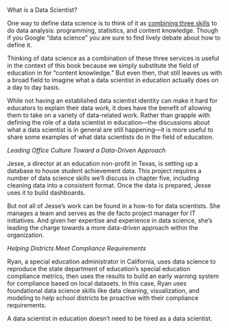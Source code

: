 What is a Data Scientist? 

One way to define data science is to think of it as [combining three skills](http://drewconway.com/zia/2013/3/26/the-data-science-venn-diagram) to do data analysis: programming, statistics, and content knowledge. Though if you Google "data science" you are sure to find lively debate about how to define it. 

Thinking of data science as a combination of these three services is useful in the context of this book because we simply substitute the field of education in for "content knowledge." But even then, that still leaves us with a broad field to imagine what a data scientist in education actually does on a day to day basis. 

While not having an established data scientist identity can make it hard for educators to explain their data work, it does have the benefit of allowing them to take on a variety of data-related work. Rather than grapple with defining the role of a data scientist in education—the discussions about what a data scientist is in general are still happening—it is more useful to share some examples of what data scientists do in the field of education. 

*Leading Office Culture Toward a Data-Driven Approach*

Jesse, a director at an education non-profit in Texas, is setting up a database to house student achievement data. This project requires a number of data science skills we'll discuss in chapter five, including cleaning data into a consistent format. Once the data is prepared, Jesse uses it to build dashboards.

But not all of Jesse's work can be found in a how-to for data scientists. She manages a team and serves as the de facto project manager for IT initiatives. And given her expertise and experience in data science, she's leading the charge towards a more data-driven approach within the organization.

*Helping Districts Meet Compliance Requirements*

Ryan, a special education administrator in California, uses data science to reproduce the state department of education's special education compliance metrics, then uses the results to build an early warning system for compliance based on local datasets. In this case, Ryan uses foundational data science skills like data cleaning, visualization, and modeling to help school districts be proactive with their compliance requirements. 

A data scientist in education doesn't need to be hired as a data scientist. 
